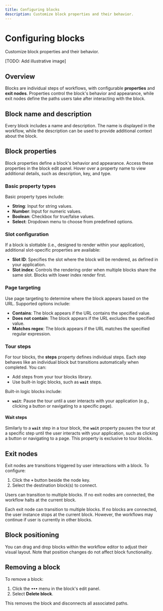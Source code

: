 ```yaml
---
title: Configuring blocks
description: Customize block properties and their behavior.
---
```


# Configuring blocks

Customize block properties and their behavior.

[TODO: Add illustrative image]

## Overview

Blocks are individual steps of workflows, with configurable **properties** and **exit nodes**. Properties control the block's behavior and appearance, while exit nodes define the paths users take after interacting with the block.

## Block name and description

Every block includes a name and description. The name is displayed in the workflow, while the description can be used to provide additional context about the block.

## Block properties

Block properties define a block's behavior and appearance. Access these properties in the block edit panel. Hover over a property name to view additional details, such as description, key, and type.

### Basic property types

Basic property types include:

- **String**: Input for string values.
- **Number**: Input for numeric values.
- **Boolean**: Checkbox for true/false values.
- **Select**: Dropdown menu to choose from predefined options.

### Slot configuration

If a block is slottable (i.e., designed to render within your application), additional slot-specific properties are available:

- **Slot ID**: Specifies the slot where the block will be rendered, as defined in your application.
- **Slot index**: Controls the rendering order when multiple blocks share the same slot. Blocks with lower index render first.

### Page targeting

Use page targeting to determine where the block appears based on the URL. Supported options include:

- **Contains**: The block appears if the URL contains the specified value.
- **Does not contain**: The block appears if the URL excludes the specified value.
- **Matches regex**: The block appears if the URL matches the specified regular expression.

### Tour steps

For tour blocks, the **steps** property defines individual steps. Each step behaves like an individual block but transitions automatically when completed. You can:

- Add steps from your tour blocks library.
- Use built-in logic blocks, such as **`wait`** steps.

Built-in logic blocks include:

- **`wait`**: Pause the tour until a user interacts with your application (e.g., clicking a button or navigating to a specific page).

#### Wait steps

Similarly to a **`wait`** step in a tour block, the **`wait`** property pauses the tour at a specific step until the user interacts with your application, such as clicking a button or navigating to a page. This property is exclusive to tour blocks.

## Exit nodes

Exit nodes are transitions triggered by user interactions with a block. To configure:

1. Click the **`+`** button beside the node key.
2. Select the destination block(s) to connect.

Users can transition to multiple blocks. If no exit nodes are connected, the workflow halts at the current block.

Each exit node can transition to multiple blocks. If no blocks are connected, the user instance stops at the current block. However, the workflows may continue if user is currently in other blocks.

## Block positioning

You can drag and drop blocks within the workflow editor to adjust their visual layout. Note that position changes do not affect block functionality.

## Removing a block

To remove a block:

1. Click the **`•••`** menu in the block's edit panel.
2. Select **Delete block**.

This removes the block and disconnects all associated paths.
